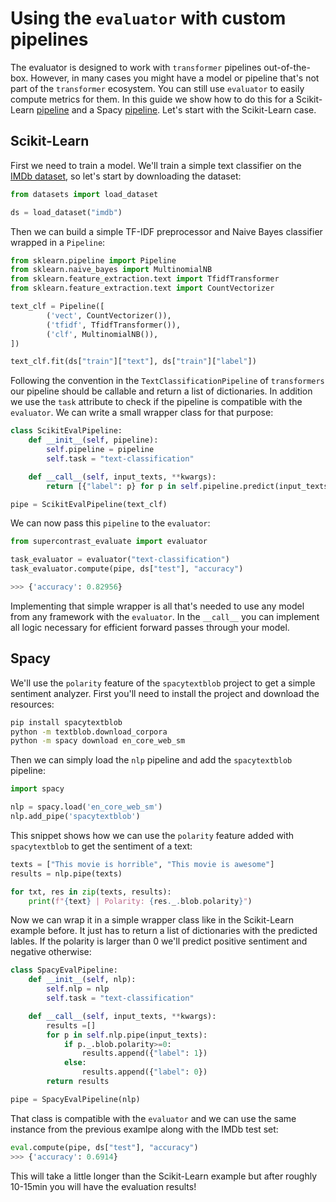 # Using the `evaluator` with custom pipelines

The evaluator is designed to work with `transformer` pipelines out-of-the-box. However, in many cases you might have a model or pipeline that's not part of the `transformer` ecosystem. You can still use `evaluator` to easily compute metrics for them. In this guide we show how to do this for a Scikit-Learn [pipeline](https://scikit-learn.org/stable/modules/generated/sklearn.pipeline.Pipeline.html#sklearn.pipeline.Pipeline) and a Spacy [pipeline](https://spacy.io). Let's start with the Scikit-Learn case.

## Scikit-Learn

First we need to train a model. We'll train a simple text classifier on the [IMDb dataset](https://huggingface.co/datasets/imdb), so let's start by downloading the dataset:

```py
from datasets import load_dataset

ds = load_dataset("imdb")
```

Then we can build a simple TF-IDF preprocessor and Naive Bayes classifier wrapped in a `Pipeline`:

```py
from sklearn.pipeline import Pipeline
from sklearn.naive_bayes import MultinomialNB
from sklearn.feature_extraction.text import TfidfTransformer
from sklearn.feature_extraction.text import CountVectorizer

text_clf = Pipeline([
        ('vect', CountVectorizer()),
        ('tfidf', TfidfTransformer()),
        ('clf', MultinomialNB()),
])

text_clf.fit(ds["train"]["text"], ds["train"]["label"])
```

Following the convention in the `TextClassificationPipeline` of `transformers` our pipeline should be callable and return a list of dictionaries. In addition we use the `task` attribute to check if the pipeline is compatible with the `evaluator`. We can write a small wrapper class for that purpose:

```py
class ScikitEvalPipeline:
    def __init__(self, pipeline):
        self.pipeline = pipeline
        self.task = "text-classification"

    def __call__(self, input_texts, **kwargs):
        return [{"label": p} for p in self.pipeline.predict(input_texts)]

pipe = ScikitEvalPipeline(text_clf)
```

We can now pass this `pipeline` to the `evaluator`:

```py
from supercontrast_evaluate import evaluator

task_evaluator = evaluator("text-classification")
task_evaluator.compute(pipe, ds["test"], "accuracy")

>>> {'accuracy': 0.82956}
```

Implementing that simple wrapper is all that's needed to use any model from any framework with the `evaluator`. In the `__call__` you can implement all logic necessary for efficient forward passes through your model.

## Spacy

We'll use the `polarity` feature of the `spacytextblob` project to get a simple sentiment analyzer. First you'll need to install the project and download the resources:

```bash
pip install spacytextblob
python -m textblob.download_corpora
python -m spacy download en_core_web_sm
```

Then we can simply load the `nlp` pipeline and add the `spacytextblob` pipeline:
```py
import spacy

nlp = spacy.load('en_core_web_sm')
nlp.add_pipe('spacytextblob')
```

This snippet shows how we can use the `polarity` feature added with `spacytextblob` to get the sentiment of a text:

```py
texts = ["This movie is horrible", "This movie is awesome"]
results = nlp.pipe(texts)

for txt, res in zip(texts, results):
    print(f"{text} | Polarity: {res._.blob.polarity}")
```

Now we can wrap it in a simple wrapper class like in the Scikit-Learn example before. It just has to return a list of dictionaries with the predicted lables. If the polarity is larger than 0 we'll predict positive sentiment and negative otherwise:

```py
class SpacyEvalPipeline:
    def __init__(self, nlp):
        self.nlp = nlp
        self.task = "text-classification"

    def __call__(self, input_texts, **kwargs):
        results =[]
        for p in self.nlp.pipe(input_texts):
            if p._.blob.polarity>=0:
                results.append({"label": 1})
            else:
                results.append({"label": 0})
        return results

pipe = SpacyEvalPipeline(nlp)
```

That class is compatible with the `evaluator` and we can use the same instance from the previous examlpe along with the IMDb test set:

```py
eval.compute(pipe, ds["test"], "accuracy")
>>> {'accuracy': 0.6914}
```

This will take a little longer than the Scikit-Learn example but after roughly 10-15min you will have the evaluation results!
